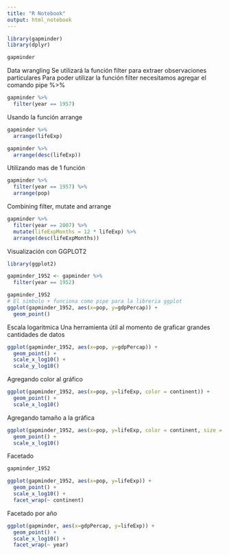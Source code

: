 ```yaml
---
title: "R Notebook"
output: html_notebook
---
```


```r
library(gapminder)
library(dplyr)

gapminder
```

Data wrangling
Se utilizará la función filter para extraer observaciones particulares
Para poder utilizar la función filter necesitamos agregar el comando pipe %>%
```r
gapminder %>%
  filter(year == 1957)

```

Usando la función arrange
```r
gapminder %>%
  arrange(lifeExp)

gapminder %>%
  arrange(desc(lifeExp))

```
Utilizando mas de 1 función
```r
gapminder %>%
  filter(year == 1957) %>%
  arrange(pop)

```
Combining filter, mutate and arrange
```r
gapminder %>%
  filter(year == 2007) %>%
  mutate(lifeExpMonths = 12 * lifeExp) %>%
  arrange(desc(lifeExpMonths))
```

Visualización con GGPLOT2
```r
library(ggplot2)

gapminder_1952 <- gapminder %>%
  filter(year == 1952)

gapminder_1952
# El simbolo + funciona como pipe para la libreria ggplot
ggplot(gapminder_1952, aes(x=pop, y=gdpPercap)) +
  geom_point()

```

Escala logaritmica
Una herramienta útil al momento de graficar grandes cantidades de datos
```r
ggplot(gapminder_1952, aes(x=pop, y=gdpPercap)) +
  geom_point() +
  scale_x_log10() +
  scale_y_log10()

```

Agregando color al gráfico
```r
ggplot(gapminder_1952, aes(x=pop, y=lifeExp, color = continent)) +
  geom_point() +
  scale_x_log10()

```

Agregando tamaño a la gráfica
```r
ggplot(gapminder_1952, aes(x=pop, y=lifeExp, color = continent, size = gdpPercap)) +
  geom_point() +
  scale_x_log10()

```

Facetado
```r
gapminder_1952

ggplot(gapminder_1952, aes(x=pop, y=lifeExp)) +
  geom_point() +
  scale_x_log10() +
  facet_wrap(~ continent)

```

Facetado por año
```r

ggplot(gapminder, aes(x=gdpPercap, y=lifeExp)) +
  geom_point() +
  scale_x_log10() +
  facet_wrap(~ year)

```

